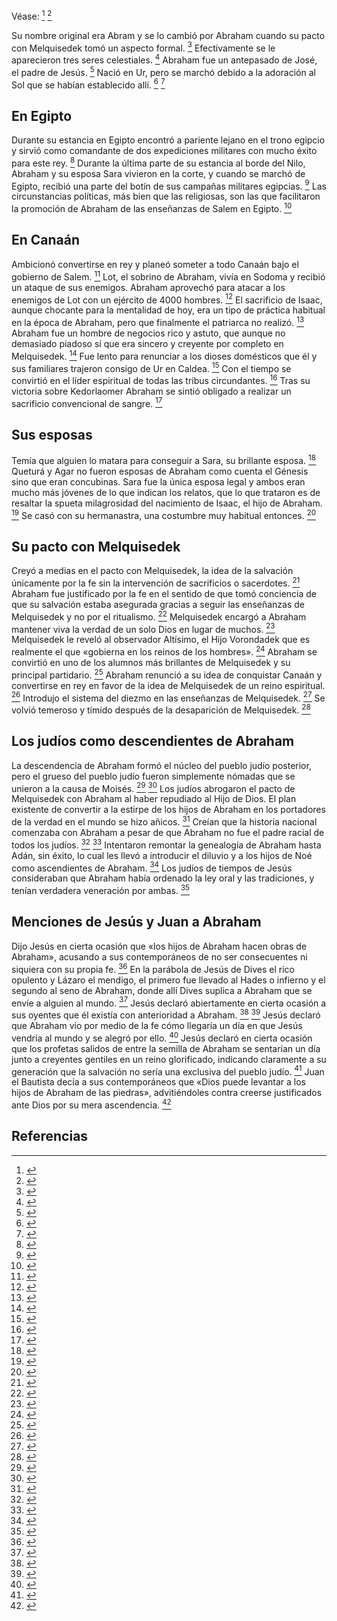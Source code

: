 Véase: <ref>{{lib|LU|93|5}}</ref> <ref>{{lib|LU|126|1|2}}</ref> 

Su nombre original era Abram y se lo cambió por Abraham cuando su pacto con Melquisedek tomó un aspecto formal. <ref>{{lib|LU|93|6|5}}</ref> Efectivamente se le aparecieron tres seres celestiales. <ref>{{lib|LU|93|6|7}}</ref> Abraham fue un antepasado de José, el padre de Jesús. <ref>{{lib|LU|122|1|1}}</ref> Nació en Ur, pero se marchó debido a la adoración al Sol que se habían establecido allí. <ref>{{lib|LU|133|9|2}}</ref> <ref>{{lib|LU|142|3|4}}</ref> 

== {{anchor|En_Egipto}} En Egipto ==

Durante su estancia en Egipto encontró a pariente lejano en el trono egipcio y sirvió como comandante de dos expediciones militares con mucho éxito para este rey. <ref>{{lib|LU|93|5|7}}</ref> Durante la última parte de su estancia al borde del Nilo, Abraham y su esposa Sara vivieron en la corte, y cuando se marchó de Egipto, recibió una parte del botín de sus campañas militares egipcias. <ref>{{lib|LU|93|5|7}}</ref> Las circunstancias políticas, más bien que las religiosas, son las que facilitaron la promoción de Abraham de las enseñanzas de Salem en Egipto. <ref>{{lib|LU|95|3|5}}</ref> 

== {{anchor|En_Canaán}} En Canaán ==

Ambicionó convertirse en rey y planeó someter a todo Canaán bajo el gobierno de Salem. <ref>{{lib|LU|93|5|9}}</ref> Lot, el sobrino de Abraham, vivía en Sodoma y recibió un ataque de sus enemigos. Abraham aprovechó para atacar a los enemigos de Lot con un ejército de 4000 hombres. <ref>{{lib|LU|93|5|12}}</ref> El sacrificio de Isaac, aunque chocante para la mentalidad de hoy, era un tipo de práctica habitual en la época de Abraham, pero que finalmente el patriarca no realizó. <ref>{{lib|LU|89|6|8}}</ref> Abraham fue un hombre de negocios rico y astuto, que aunque no demasiado piadoso sí que era sincero y creyente por completo en Melquisedek. <ref>{{lib|LU|93|6|8}}</ref> Fue lento para renunciar a los dioses domésticos que él y sus familiares trajeron consigo de Ur en Caldea. <ref>{{lib|LU|93|5|4}}</ref> Con el tiempo se convirtió en el líder espiritual de todas las tribus circundantes. <ref>{{lib|LU|93|9|4}}</ref> Tras su victoria sobre Kedorlaomer Abraham se sintió obligado a realizar un sacrificio convencional de sangre. <ref>{{lib|LU|93|4|14}}</ref> 

== {{anchor|Sus_esposas}} Sus esposas ==

Temía que alguien lo matara para conseguir a Sara, su brillante esposa. <ref>{{lib|LU|93|9|3}}</ref> Queturá y Agar no fueron esposas de Abraham como cuenta el Génesis sino que eran concubinas. Sara fue la única esposa legal y ambos eran mucho más jóvenes de lo que indican los relatos, que lo que trataron es de resaltar la spueta milagrosidad del nacimiento de Isaac, el hijo de Abraham. <ref>{{lib|LU|93|9|8}}</ref> Se casó con su hermanastra, una costumbre muy habitual entonces. <ref>{{lib|LU|82|5|4}}</ref> 

== {{anchor|Su_pacto_con_Melquisedek}} Su pacto con Melquisedek ==

Creyó a medias en el pacto con Melquisedek, la idea de la salvación únicamente por la fe sin la intervención de sacrificios o sacerdotes. <ref>{{lib|LU|93|4|5}}</ref> Abraham fue justificado por la fe en el sentido de que tomó conciencia de que su salvación estaba asegurada gracias a seguir las enseñanzas de Melquisedek y no por el ritualismo. <ref>{{lib|LU|150|5|3}}</ref> Melquisedek encargó a Abraham mantener viva la verdad de un solo Dios en lugar de muchos. <ref>{{lib|LU|93|5|1}}</ref> Melquisedek le reveló al observador Altísimo, el Hijo Vorondadek que es realmente el que «gobierna en los reinos de los hombres». <ref>{{lib|LU|43|5|17}}</ref> Abraham se convirtió en uno de los alumnos más brillantes de Melquisedek y su principal partidario. <ref>{{lib|LU|93|4|16}}</ref> Abraham renunció a su idea de conquistar Canaán y convertirse en rey en favor de la idea de Melquisedek de un reino espiritual. <ref>{{lib|LU|93|6}}</ref> Introdujo el sistema del diezmo en las enseñanzas de Melquisedek. <ref>{{lib|LU|93|3|1}}</ref> Se volvió temeroso y tímido después de la desaparición de Melquisedek. <ref>{{lib|LU|93|9|3}}</ref> 

== {{anchor|los_judíos_como_descendientes_de_Abraham}} Los judíos como descendientes de Abraham ==

La descendencia de Abraham formó el núcleo del pueblo judío posterior, pero el grueso del pueblo judío fueron simplemente nómadas que se unieron a la causa de Moisés. <ref>{{lib|LU|96|2|3}}</ref> <ref>{{lib|LU|96|5|9}}</ref> Los judíos abrogaron el pacto de Melquisedek con Abraham al haber repudiado al Hijo de Dios. El plan existente de convertir a la estirpe de los hijos de Abraham en los portadores de la verdad en el mundo se hizo añicos. <ref>{{lib|LU|175|3|2}}</ref> Creían que la historia nacional comenzaba con Abraham a pesar de que Abraham no fue el padre racial de todos los judíos. <ref>{{lib|LU|96|2|3}}</ref> <ref>{{lib|LU|136|1|1}}</ref> Intentaron remontar la genealogía de Abraham hasta Adán, sin éxito, lo cual les llevó a introducir el diluvio y a los hijos de Noé como ascendientes de Abraham. <ref>{{lib|LU|78|7|3}}</ref> Los judíos de tiempos de Jesús consideraban que Abraham había ordenado la ley oral y las tradiciones, y tenían verdadera veneración por ambas. <ref>{{lib|LU|121|7|3-4}}</ref> 

== {{anchor|menciones_de_Jesús_y_Juan_a_Abraham}} Menciones de Jesús y Juan a Abraham ==

Dijo Jesús en cierta ocasión que «los hijos de Abraham hacen obras de Abraham», acusando a sus contemporáneos de no ser consecuentes ni siquiera con su propia fe. <ref>{{lib|LU|162|7|3,5}}</ref> En la parábola de Jesús de Dives el rico opulento y Lázaro el mendigo, el primero fue llevado al Hades o infierno y el segundo al seno de Abraham, donde allí Dives suplica a Abraham que se envíe a alguien al mundo. <ref>{{lib|LU|169|3|2}}</ref> Jesús declaró abiertamente en cierta ocasión a sus oyentes que él existía con anterioridad a Abraham. <ref>{{lib|LU|157|6|11}}</ref> <ref>{{lib|LU|162|7|6}}</ref> Jesús declaró que Abraham vio por medio de la fe cómo llegaría un día en que Jesús vendría al mundo y se alegró por ello. <ref>{{lib|LU|162|7|5}}</ref> Jesús declaró en cierta ocasión que los profetas salidos de entre la semilla de Abraham se sentarían un día junto a creyentes gentiles en un reino glorificado, indicando claramente a su generación que la salvación no sería una exclusiva del pueblo judío. <ref>{{lib|LU|166|3|5}}</ref> Juan el Bautista decía a sus contemporáneos que «Dios puede levantar a los hijos de Abraham de las piedras», advitiéndoles contra creerse justificados ante Dios por su mera ascendencia. <ref>{{lib|LU|135|6|7}}</ref> 

== Referencias ==
<references />

